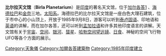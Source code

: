 '''比尔拉天文馆'''（'''Birla Planetarium'''）是[[印度|印度]]的著名天文馆，位于[[加尔各答|加尔各答]][http://www.tourtravelworld.com/hot_spots/kolkata/birla_planetarium/] {{Wayback|url=http://www.tourtravelworld.com/hot_spots/kolkata/birla_planetarium/ |date=20070302220013 }}、[[海得拉巴_(印度)|海德拉巴]]和[[金奈|金奈]]三地。[[太阳系|太阳系]]。海德拉巴的比尔拉天文馆是一座白色大理石建筑，位于市中心的小山顶上，开放于1985年9月8日，游客可以听到[[泰卢固语|泰卢固语]]、印地语和[[英语|英语]]的讲解，而在加尔各答，还可以听到[[孟加拉语|孟加拉语]]和许多其他印度语言的讲解。天文馆有关于[[宇宙|宇宙]]、[[空间|空间]]、[[银河|银河]]、[[彗星|彗星]]、[[哈勃空间望远镜|哈勃空间望远镜]]、[[日食|日食]]、神秘的空间飞行物 UFO等各个方面的展示。

[[Category:天象儀|Category:天象儀]]
[[Category:加爾各答建築物|Category:加爾各答建築物]]
[[Category:1985年印度建立|Category:1985年印度建立]]